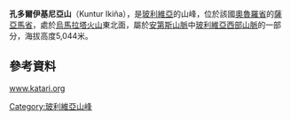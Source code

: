 {{Coord|18|20|25|S|69|0|15|W|display=title}}

'''孔多爾伊基尼亞山'''（Kuntur Ikiña），是[[玻利維亞|玻利維亞]]的山峰，位於該國[[奧魯羅省|奧魯羅省]]的[[薩亞馬省|薩亞馬省]]，處於[[烏馬拉塔火山|烏馬拉塔火山]]東北面，屬於[[安第斯山脈|安第斯山脈]]中[[玻利維亞西部山脈|玻利維亞西部山脈]]的一部分，海拔高度5,044米。

==參考資料==
[http://www.katari.org/diccionario/diccionario.php?listletter=aymara&display=5 www.katari.org] {{Wayback|url=http://www.katari.org/diccionario/diccionario.php?listletter=aymara&display=5 |date=20200926050210 }}
{{cite web|url=http://www.ine.gob.bo/publicaciones/visorPdf.aspx?Codigo=040402&tipo=1|title=Turco|author=<!--Staff writer(s); no by-line.-->|date=|website=|publisher=|accessdate=September 18, 2014|deadurl=yes|archiveurl=https://web.archive.org/web/20160303231150/http://www.ine.gob.bo/publicaciones/visorPdf.aspx?Codigo=040402&tipo=1|archivedate=2016年3月3日}} 

{{Bolivia-geo-stub}}
[[Category:玻利維亞山峰|Category:玻利維亞山峰]]